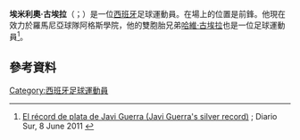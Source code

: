 '''埃米利奧·古埃拉'''（{{lang-es|Emilio Guerra}}；{{bd|1982年|3月15日}}）是一位[[西班牙|西班牙]]足球運動員。在場上的位置是前鋒。他現在效力於羅馬尼亞球隊阿格斯學院，他的雙胞胎兄弟[[哈維·古埃拉|哈維·古埃拉]]也是一位足球運動員<ref>[http://www.diariosur.es/v/20110608/deportes/mas-futbol/record-plata-javi-guerra-20110608.html El récord de plata de Javi Guerra (Javi Guerra's silver record)] {{Wayback|url=http://www.diariosur.es/v/20110608/deportes/mas-futbol/record-plata-javi-guerra-20110608.html |date=20190427180416 }}; Diario Sur, 8 June 2011 {{es icon}}</ref>。
==參考資料==
{{Reflist}}

{{DEFAULTSORT: Guerra, Emilio}}
[[Category:西班牙足球運動員|Category:西班牙足球運動員]]